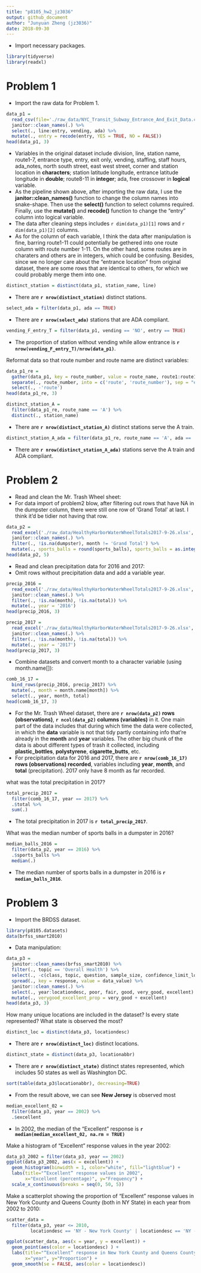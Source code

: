 ```yaml
---
title: "p8105_hw2_jz3036"
output: github_document
author: "Junyuan Zheng (jz3036)"
date: 2018-09-30
---
```


* Import necessary packages.
```r
library(tidyverse)
library(readxl)
```


# Problem 1

* Import the raw data for Problem 1.
```r
data_p1 = 
  read_csv(file='./raw_data/NYC_Transit_Subway_Entrance_And_Exit_Data.csv') %>%
  janitor::clean_names(.) %>%
  select(., line:entry, vending, ada) %>%
  mutate(., entry = recode(entry, YES = TRUE, NO = FALSE))
head(data_p1, 3)
```

* Variables in the original dataset include division, line, station name, route1-7, entrance type, entry, exit only, vending, staffing, staff hours, ada_notes, north south street, east west street, corner and station location in __characters__; station latitude longitude, entrance latitude longitude in __double__; route8-11 in __integer__; ada, free crossover in __logical__ variable.
* As the pipeline shown above, after importing the raw data, I use the __janitor::clean_names()__ function to change the column names into snake-shape. Then use the __select()__ function to select columns required. Finally, use the __mutate()__ and __recode()__ function to change the "entry" column into logical variable.
* The data after cleaning steps includes `r dim(data_p1)[1]` rows and `r dim(data_p1)[2]` columns.
* As for the column of each variable, I think the data after manipulation is fine, barring route1-11 could potentially be gethered into one route column with route number 1-11. On the other hand, some routes are in charaters and others are in integers, which could be confusing. Besides, since we no longer care about the "entrance location" from original dataset, there are some rows that are identical to others, for which we could probably merge them into one.

```r
distinct_station = distinct(data_p1, station_name, line)
```
* There are __`r nrow(distinct_station)`__ distinct stations.

```r
select_ada = filter(data_p1, ada == TRUE)
```
* There are __`r nrow(select_ada)`__ stations that are ADA compliant.

```r
vending_F_entry_T = filter(data_p1, vending == 'NO', entry == TRUE)
```
* The proportion of station without vending while allow entrance is __`r nrow(vending_F_entry_T)/nrow(data_p1)`__.

Reformat data so that route number and route name are distinct variables:
```r
data_p1_re = 
  gather(data_p1, key = route_number, value = route_name, route1:route11) %>%
  separate(., route_number, into = c('route', 'route_number'), sep = "e") %>%
  select(., -'route')
head(data_p1_re, 3)
```

```r
distinct_station_A =
  filter(data_p1_re, route_name == 'A') %>%
  distinct(., station_name)
```
* There are __`r nrow(distinct_station_A)`__ distinct stations serve the A train.

```r
distinct_station_A_ada = filter(data_p1_re, route_name == 'A', ada == 'TRUE')
```
* There are __`r nrow(distinct_station_A_ada)`__ stations serve the A train and ADA compliant.

# Problem 2

* Read and clean the Mr. Trash Wheel sheet:
* For data import of problem2 blow, after filtering out rows that have NA in the dumpster column, there were still one row of 'Grand Total' at last. I think it'd be tidier not having that row.
```r
data_p2 = 
  read_excel('./raw_data/HealthyHarborWaterWheelTotals2017-9-26.xlsx', sheet = 1, range = cell_cols("A:N")) %>% 
  janitor::clean_names(.) %>%
  filter(., !is.na(dumpster), month != 'Grand Total') %>% 
  mutate(., sports_balls = round(sports_balls), sports_balls = as.integer(sports_balls))
head(data_p2, 5)
```

* Read and clean precipitation data for 2016 and 2017:
* Omit rows without precipitation data and add a variable year.
```r
precip_2016 = 
  read_excel('./raw_data/HealthyHarborWaterWheelTotals2017-9-26.xlsx', sheet = 4, range = "A2:B15") %>% 
  janitor::clean_names(.) %>%
  filter(., !is.na(month), !is.na(total)) %>%
  mutate(., year = '2016')
head(precip_2016, 3)
```
```r
precip_2017 = 
  read_excel('./raw_data/HealthyHarborWaterWheelTotals2017-9-26.xlsx', sheet = 3, range = "A2:B15") %>% 
  janitor::clean_names(.) %>%
  filter(., !is.na(month), !is.na(total)) %>%
  mutate(., year = '2017')
head(precip_2017, 3)
```

* Combine datasets and convert month to a character variable (using month.name[]):
```r
comb_16_17 = 
  bind_rows(precip_2016, precip_2017) %>% 
  mutate(., month = month.name[month]) %>% 
  select(., year, month, total)
head(comb_16_17, 3)
```

* For the Mr. Trash Wheel dataset, there are __`r nrow(data_p2)` rows (observations)__, __`r ncol(data_p2)` columns (variables)__ in it. One main part of the data includes that during which time the data were collected, in which the __data__ variable is not that tidy partly containing info that're already in the __month__ and __year__ variables. The other big chunk of the data is about different types of trash it collected, including __plastic_bottles__, __polystyrene__, __cigarette_butts__, etc.
* For precipitation data for 2016 and 2017, there are __`r nrow(comb_16_17)` rows (observations) recorded__, variables including __year__, __month__, and __total__ (precipitation). 2017 only have 8 month as far recorded.

what was the total precipitation in 2017?
```r
total_precip_2017 = 
  filter(comb_16_17, year == 2017) %>%
  .$total %>% 
  sum(.)
```
* The total precipitation in 2017 is __`r total_precip_2017`__.

What was the median number of sports balls in a dumpster in 2016?
```r
median_balls_2016 = 
  filter(data_p2, year == 2016) %>%
  .$sports_balls %>%
  median(.)
```
* The median number of sports balls in a dumpster in 2016 is __`r median_balls_2016`__.

# Problem 3

* Import the BRDSS dataset.
```r
library(p8105.datasets)
data(brfss_smart2010)
```

* Data manipulation:
```r
data_p3 = 
  janitor::clean_names(brfss_smart2010) %>%
  filter(., topic == 'Overall Health') %>% 
  select(., -c(class, topic, question, sample_size, confidence_limit_low:geo_location)) %>% 
  spread(., key = response, value = data_value) %>%
  janitor::clean_names(.) %>% 
  select(., year:locationdesc, poor, fair, good, very_good, excellent) %>% 
  mutate(., verygood_excellent_prop = very_good + excellent)
head(data_p3, 3)
```

How many unique locations are included in the dataset? Is every state represented? What state is observed the most?
```r
distinct_loc = distinct(data_p3, locationdesc)
```
* There are __`r nrow(distinct_loc)`__ distinct locations.
```r
distinct_state = distinct(data_p3, locationabbr)
```
* There are __`r nrow(distinct_state)`__ distinct states represented, which includes 50 states as well as Washington DC.
```r
sort(table(data_p3$locationabbr), decreasing=TRUE) 
```
* From the result above, we can see __New Jersey__ is observed most

```r
median_excellent_02 = 
  filter(data_p3, year == 2002) %>%
  .$excellent
```
* In 2002, the median of the “Excellent” response is __`r median(median_excellent_02, na.rm = TRUE)`__

Make a histogram of “Excellent” response values in the year 2002:
```r
data_p3_2002 = filter(data_p3, year == 2002)
ggplot(data_p3_2002, aes(x = excellent)) + 
  geom_histogram(binwidth = 1, color="white", fill="lightblue") +
  labs(title="“Excellent” response values in 2002", 
       x="Excellent (percentage)", y="Frequency") +
  scale_x_continuous(breaks = seq(0, 50, 5))
```

Make a scatterplot showing the proportion of “Excellent” response values in New York County and Queens County (both in NY State) in each year from 2002 to 2010:
```r
scatter_data = 
  filter(data_p3, year <= 2010,
         locationdesc == 'NY - New York County' | locationdesc == 'NY - Queens County')

ggplot(scatter_data, aes(x = year, y = excellent)) + 
  geom_point(aes(color = locationdesc) ) +
  labs(title="“Excellent” response in New York County and Queens County from 2002-2010", 
       x="year", y="Proportion") +
  geom_smooth(se = FALSE, aes(color = locationdesc))
```

